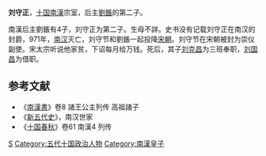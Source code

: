 '''刘守正'''，[[五代十国|十国]][[南漢|南漢]]宗室，后主[[劉鋹|劉鋹]]的第二子。

南漢后主劉鋹有4子，刘守正为第二子。生母不詳。史书没有记载刘守正在南汉的封爵，971年，[[南汉|南汉]]灭亡，刘守节和劉鋹一起投降[[宋朝|宋朝]]。刘守节在宋朝被封为崇仪副使。宋太宗听说他家贫，下诏每月给万钱。死后，其子[[刘克昌|刘克昌]]为三班奉职，[[刘国昌(五代十國)|刘国昌]]为借职。

==参考文献==
*《[[南漢書|南漢書]]》卷8 諸王公主列传 高祖諸子
*《[[新五代史|新五代史]]》，南汉世家
*《[[十国春秋|十国春秋]]》卷61 南漢4 列传
 
[[Category:刘姓|S]]
[[Category:五代十国政治人物|Category:五代十国政治人物]]
[[Category:南漢皇子|Category:南漢皇子]]